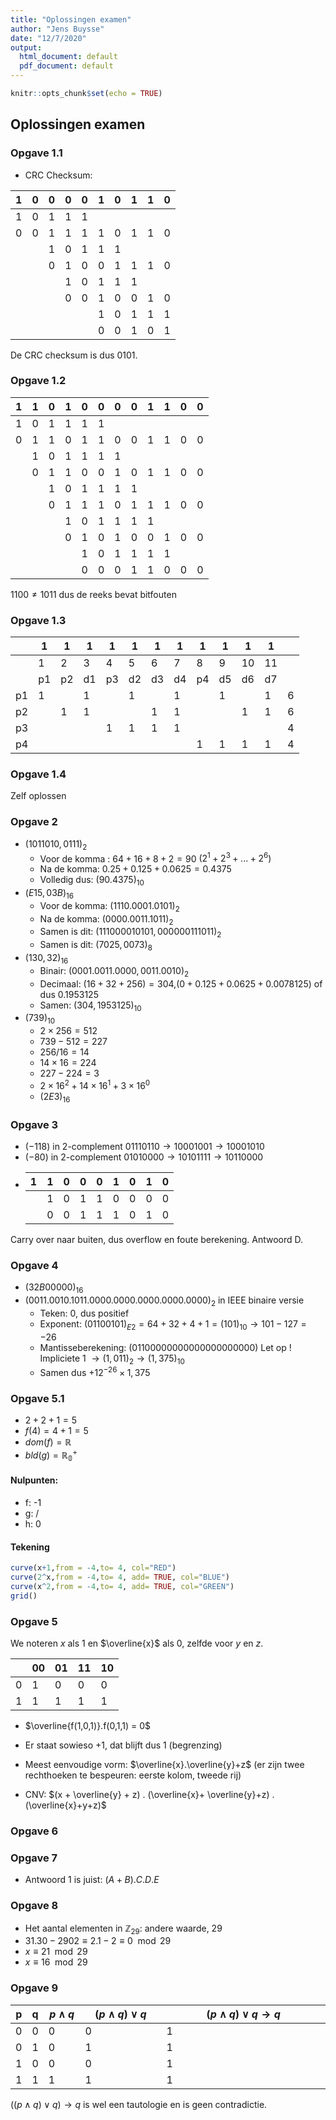 ```yaml
---
title: "Oplossingen examen"
author: "Jens Buysse"
date: "12/7/2020"
output:
  html_document: default
  pdf_document: default
---
```


```r
knitr::opts_chunk$set(echo = TRUE)
```

## Oplossingen examen
### Opgave 1.1
- CRC Checksum:

| 1 | 0 | 0 | 0 | 0 | 1 | 0 | 1 | 1 | 0 |
| - | - | - | - | - | - | - | - | - | - |
| 1 | 0 | 1 | 1 | 1 |   |   |   |   |   |
| 0 | 0 | 1 | 1 | 1 | 1 | 0 | 1 | 1 | 0 |
|   |   | 1 | 0 | 1 | 1 | 1 |   |   |   |
|   |   | 0 | 1 | 0 | 0 | 1 | 1 | 1 | 0 |
|   |   |   | 1 | 0 | 1 | 1 | 1 |   |   |
|   |   |   | 0 | 0 | 1 | 0 | 0 | 1 | 0 |
|   |   |   |   |   | 1 | 0 | 1 | 1 | 1 |
|   |   |   |   |   | 0 | 0 | 1 | 0 | 1 |

De CRC checksum is dus 0101.

### Opgave 1.2

| 1 | 1 | 0 | 1 | 0 | 0 | 0 | 0 | 1 | 1 | 0 | 0 |
| - | - | - | - | - | - | - | - | - | - | - | - |
| 1 | 0 | 1 | 1 | 1 | 1 |   |   |   |   |   |   |
| 0 | 1 | 1 | 0 | 1 | 1 | 0 | 0 | 1 | 1 | 0 | 0 |
|   | 1 | 0 | 1 | 1 | 1 | 1 |   |   |   |   |   |
|   | 0 | 1 | 1 | 0 | 0 | 1 | 0 | 1 | 1 | 0 | 0 |
|   |   | 1 | 0 | 1 | 1 | 1 | 1 |   |   |   |   |
|   |   | 0 | 1 | 1 | 1 | 0 | 1 | 1 | 1 | 0 | 0 |
|   |   |   | 1 | 0 | 1 | 1 | 1 | 1 |   |   |   |
|   |   |   | 0 | 1 | 0 | 1 | 0 | 0 | 1 | 0 | 0 |
|   |   |   |   | 1 | 0 | 1 | 1 | 1 | 1 |   |   |
|   |   |   |   | 0 | 0 | 0 | 1 | 1 | 0 | 0 | 0 |

$1100 \neq 1011$ dus de reeks bevat bitfouten

### Opgave 1.3
|    | 1  | 1  | 1  | 1  | 1  | 1  | 1  | 1  | 1  | 1  | 1  |   |
| -- | -- | -- | -- | -- | -- | -- | -- | -- | -- | -- | -- | - |
|    | 1  | 2  | 3  | 4  | 5  | 6  | 7  | 8  | 9  | 10 | 11 |   |
|    | p1 | p2 | d1 | p3 | d2 | d3 | d4 | p4 | d5 | d6 | d7 |   |
| p1 | 1  |    | 1  |    | 1  |    | 1  |    | 1  |    | 1  | 6 |
| p2 |    | 1  | 1  |    |    | 1  | 1  |    |    | 1  | 1  | 6 |
| p3 |    |    |    | 1  | 1  | 1  | 1  |    |    |    |    | 4 |
| p4 |    |    |    |    |    |    |    | 1  | 1  | 1  | 1  | 4 |

### Opgave 1.4 
Zelf oplossen

### Opgave 2

- $(1011010,0111)_2$ 
  - Voor de komma : $64+16+8+2 = 90$ $(2^1 + 2^3 + ... + 2^6)$
  - Na de komma: $0.25 + 0.125 + 0.0625 = 0.4375$
  - Volledig dus: $(90.4375)_{10}$
- $(E15,03B)_{16}$
  - Voor de komma: $(1110.0001.0101)_2$
  - Na de komma: $(0000.0011.1011)_2$
  - Samen is dit: $(111 000 010 101,000 000 111 011)_2$
  - Samen is dit: $(7025,0073)_8$
- $(130,32)_{16}$
  - Binair: $(0001.0011.0000,0011.0010)_2$
  - Decimaal: $(16+32+256)=304$,$(0+0.125+0.0625+ 0.0078125)$ of dus 0.1953125
  - Samen: $(304,1953125)_{10}$
- $(739)_{10}$
  - $2 \times 256 = 512$
  - $739 - 512 = 227$
  - $256 / 16 = 14$
  - $14 \times 16 = 224$
  - $227-224 = 3$
  - $2\times 16^2 + 14\times 16^1 + 3 \times 16^0$
  - $(2E3)_{16}$

### Opgave 3

- $(-118)$ in 2-complement $01110110 \rightarrow 10001001 \rightarrow 10001010$
- $(-80)$ in 2-complement $01010000 \rightarrow 10101111 \rightarrow 10110000$
-
| 1 | 1 | 0 | 0 | 0 | 1 | 0 | 1 | 0 |
| - | - | - | - | - | - | - | - | - |
|   | 1 | 0 | 1 | 1 | 0 | 0 | 0 | 0 |
|   | 0 | 0 | 1 | 1 | 1 | 0 | 1 | 0 |

Carry over naar buiten, dus overflow en foute berekening. Antwoord D.

### Opgave 4
- $(32B00000)_{16}$
- $(0011.0010.1011.0000.0000.0000.0000.0000)_2$ in IEEE binaire versie
  - Teken: 0, dus positief
  - Exponent: $(01100101)_{E2} = 64 + 32 + 4 + 1 = (101)_{10} \rightarrow 101-127 = -26$
  - Mantisseberekening: $(01100000000000000000000)$ Let op ! Impliciete 1 $\rightarrow (1,011)_2 \rightarrow (1,375)_{10}$
  - Samen dus $+1 2^{-26} \times 1,375$
  
### Opgave 5.1
- $2 + 2 + 1 = 5$
- $f(4) = 4 +1 = 5$
- $dom(f) = \mathbb{R}$
- $bld(g) = \mathbb{R_0^+}$

#### Nulpunten:
- f: -1
- g: /
- h: 0

#### Tekening
```r
curve(x+1,from = -4,to= 4, col="RED")
curve(2^x,from = -4,to= 4, add= TRUE, col="BLUE")
curve(x^2,from = -4,to= 4, add= TRUE, col="GREEN")
grid()
```


### Opgave 5

We noteren $x$ als 1 en $\overline{x}$ als 0, zelfde voor $y$ en $z$.

|   | 00 | 01 | 11 | 10 |
| - | -- | -- | -- | -- |
| 0 | 1  | 0  | 0  | 0  |
| 1 | 1  | 1  | 1  | 1  |

- $\overline{f(1,0,1)}.f(0,1,1) = 0$
- Er staat sowieso +1, dat blijft dus 1 (begrenzing)
- Meest eenvoudige vorm: $\overline{x}.\overline{y}+z$ (er zijn twee rechthoeken te bespeuren: eerste kolom, tweede rij)

- CNV: $(x + \overline{y} + z) . (\overline{x}+ \overline{y}+z) . (\overline{x}+y+z)$ 

### Opgave 6
\begin{eqnarray}
  f(x,y,z)    & = (x.y) + (y. (y + \overline{z})) + (\overline{y}.z) & (opgave) \\
              & = (x.y) + (y.y + y.\overline{z}) + (\overline{y}.z)& (distributief)\\
              & = (x.y) + (y + y.\overline{z}) + (\overline{y}.z)& (idempotentie)\\
              & = (x.y) + (y) + (\overline{y}.z) & (absorptie)\\
              & = x.y + y + \overline{y}.z & (associatief)\\
              & = y + \overline{y}.z & (absorptie)\\
\end{eqnarray}

### Opgave 7
- Antwoord 1 is juist: $(A+B).C.D.E$

### Opgave 8
- Het aantal elementen in $\mathbb{Z}_{29}$: andere waarde, 29
- $31.30 - 2902 \equiv 2.1 - 2 \equiv 0 \mod{29}$
- $x \equiv 21 \mod{29}$
- $x \equiv 16 \mod{29}$

### Opgave 9
| p | q | $p \wedge q$ | $(p \wedge q) \vee q$ | $(p \wedge q) \vee q \rightarrow q$ |
| - | - | ------ | ------------- | -------------------------- |
| 0 | 0 | 0      | 0             | 1                          |
| 0 | 1 | 0      | 1             | 1                          |
| 1 | 0 | 0      | 0             | 1                          |
| 1 | 1 | 1      | 1             | 1                          |

$((p \wedge q) \vee q )\rightarrow q$ is wel een tautologie en is geen contradictie.


